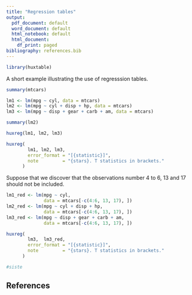 ```yaml
---
title: "Regression tables"
output:
  pdf_document: default
  word_document: default
  html_notebook: default
  html_document:
    df_print: paged
bibliography: references.bib
---
```


```r
library(huxtable)
```

A short example illustrating the use of regresssion tables.

```r
summary(mtcars)
```

```r
lm1 <- lm(mpg ~ cyl, data = mtcars)
lm2 <- lm(mpg ~ cyl + disp + hp, data = mtcars)
lm3 <- lm(mpg ~ disp + gear + carb + am, data = mtcars)
```

```r
summary(lm2)
```


```r
huxreg(lm1, lm2, lm3)
```

```r
huxreg(
        lm1, lm2, lm3, 
        error_format = "[{statistic}]", 
        note         = "{stars}. T statistics in brackets."
      )
```

Suppose that we discover that the observations number 4 to 6, 13 and 17 should not be included.

```r
lm1_red <- lm(mpg ~ cyl, 
              data = mtcars[-c(4:6, 13, 17), ])
lm2_red <- lm(mpg ~ cyl + disp + hp, 
              data = mtcars[-c(4:6, 13, 17), ])
lm3_red <- lm(mpg ~ disp + gear + carb + am, 
              data = mtcars[-c(4:6, 13, 17), ])
```

```r
huxreg(
        lm3,  lm3_red, 
        error_format = "[{statistic}]", 
        note         = "{stars}. T statistics in brackets."
      )
```

```r
#siste
```

## References
